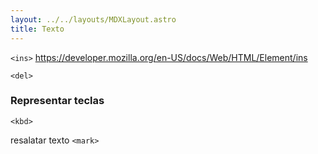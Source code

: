 ```yaml
---
layout: ../../layouts/MDXLayout.astro
title: Texto
---
```



`<ins>`
https://developer.mozilla.org/en-US/docs/Web/HTML/Element/ins

`<del>`
### Representar teclas
`<kbd>`

resalatar texto
`<mark>`
